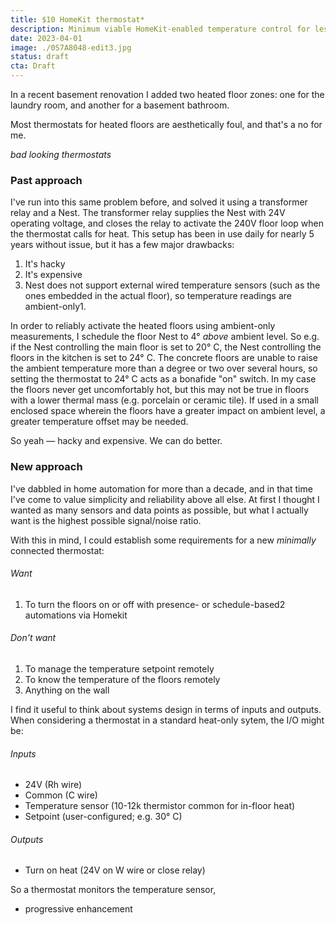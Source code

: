 ```yaml
---
title: $10 HomeKit thermostat*
description: Minimum viable HomeKit-enabled temperature control for less than $10 in parts
date: 2023-04-01
image: ./0S7A8048-edit3.jpg
status: draft
cta: Draft
---
```


In a recent basement renovation I added two heated floor zones: one for the laundry room, and another for a basement bathroom.

Most thermostats for heated floors are aesthetically foul, and that's a no for me.

_bad looking thermostats_

### Past approach

I've run into this same problem before, and solved it using a transformer relay and a Nest. The transformer relay supplies the Nest with 24V operating voltage, and closes the relay to activate the 240V floor loop when the thermostat calls for heat. This setup has been in use daily for nearly 5 years without issue, but it has a few major drawbacks:

1. It's hacky
2. It's expensive
3. Nest does not support external wired temperature sensors (such as the ones embedded in the actual floor), so temperature readings are ambient-only1.

In order to reliably activate the heated floors using ambient-only measurements, I schedule the floor Nest to 4° _above_ ambient level. So e.g. if the Nest controlling the main floor is set to 20° C, the Nest controlling the floors in the kitchen is set to 24° C. The concrete floors are unable to raise the ambient temperature more than a degree or two over several hours, so setting the thermostat to 24° C acts as a bonafide "on" switch. In my case the floors never get uncomfortably hot, but this may not be true in floors with a lower thermal mass (e.g. porcelain or ceramic tile). If used in a small enclosed space wherein the floors have a greater impact on ambient level, a greater temperature offset may be needed.

So yeah — hacky and expensive. We can do better.

### New approach

I've dabbled in home automation for more than a decade, and in that time I've come to value simplicity and reliability above all else. At first I thought I wanted as many sensors and data points as possible, but what I actually want is the highest possible signal/noise ratio.

With this in mind, I could establish some requirements for a new _minimally_ connected thermostat:

###### Want

1. To turn the floors on or off with presence- or schedule-based2 automations via Homekit

###### Don't want

1. To manage the temperature setpoint remotely
2. To know the temperature of the floors remotely
3. Anything on the wall

I find it useful to think about systems design in terms of inputs and outputs. When considering a thermostat in a standard heat-only sytem, the I/O might be:

###### Inputs

- 24V (Rh wire)
- Common (C wire)
- Temperature sensor (10-12k thermistor common for in-floor heat)
- Setpoint (user-configured; e.g. 30° C)

###### Outputs

- Turn on heat (24V on W wire or close relay)

So a thermostat monitors the temperature sensor,

- progressive enhancement


[^1]: Most dedicated floor thermostats can be configured to use surface _or_ ambient temp.
[^2]: e.g. Washing laundry, watching a movie, basement occupancy, etc.
